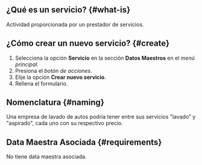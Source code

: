 ## ¿Qué es un servicio? {#what-is}
Actividad proporcionada por un prestador de servicios.

## ¿Cómo crear un nuevo servicio? {#create}
1. Selecciona la opción **Servicio** en la sección **Datos Maestros** en el _menú principal_.
2. Presiona el _botón de acciones_.
3. Elije la opción **Crear nuevo servicio**.
4. Rellena el formulario.

## Nomenclatura {#naming}
Una empresa de lavado de autos podría tener entre sus servicios "lavado” y "aspirado", cada uno con su respectivo precio.

## Data Maestra Asociada {#requirements}
No tiene data maestra asociada.